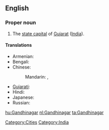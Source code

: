 ==English==
{{wikipedia}}

===Proper noun===
{{en-proper noun}}

# The [[state capital]] of [[Gujarat]] ([[India]]).

====Translations====
{{trans-top|Gandhinagar}}
* Armenian: {{t-|hy|Գանդինագար|tr=Gandinagar}}
* Bengali: {{t|bn|গান্ধীনগর|sc=Beng|xs=Bengali}}
* Chinese:
*: Mandarin: {{t|cmn|甘地訥格爾|sc=Hani}},  {{t|cmn|甘地讷格尔|tr=Gāndìnègé'ěr|sc=Hani}}
{{trans-mid}}
* [[Gujarati]]: {{t|gu|ગાંધીનગર|tr=gā̃dhīnagar|sc=Gujr|xs=Gujarati}}
* Hindi: {{t|hi|गाँधीनगर|tr=gā̃ndhīnagar|xs=Hindi}}
* Japanese: {{t|ja|ガンディーナガル|tr=Gandīnagaru}}
* Russian: {{t|ru|Гандинагар|m|tr=Gandinagár}}
{{trans-bottom}}

[[Category:Cities]]
[[Category:India]]

[[hu:Gandhinagar]]
[[nl:Gandhinagar]]
[[ta:Gandhinagar]]